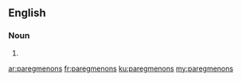 ==English==

===Noun===
{{head|en|plural}}

# {{plural of|paregmenon|lang=en|nocat=1}}

[[ar:paregmenons]]
[[fr:paregmenons]]
[[ku:paregmenons]]
[[my:paregmenons]]
